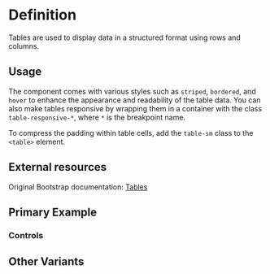 

<Meta title="Tables" of={TableStories} />

<div className="sb-unstyled">

# Definition

Tables are used to display data in a structured format using rows and columns.

## Usage

The component comes with various styles such as `striped`, `bordered`, and `hover` to enhance the appearance and readability of the table data.
You can also make tables responsive by wrapping them in a container with the class `table-responsive-*`, where `*` is the breakpoint name.

To compress the padding within table cells, add the `table-sm` class to the `<table>` element.

## External resources

Original Bootstrap documentation: [Tables](https://getbootstrap.com/docs/5.3/content/tables/)

## Primary Example

<Canvas of={TableStories.Default} />

### Controls
<Controls />

## Other Variants

</div>
